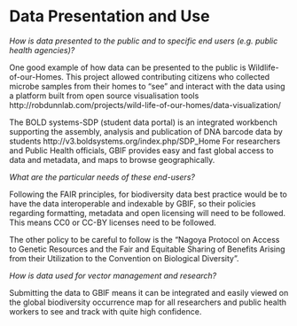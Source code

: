 # Data Presentation and Use

_How is data presented to the public and to specific end users (e.g. public health agencies)?_

One good example of how data can be presented to the public is Wildlife-of-our-Homes. This project allowed contributing citizens who collected microbe samples from their homes to “see” and interact with the data using a platform built from open source visualisation tools http://robdunnlab.com/projects/wild-life-of-our-homes/data-visualization/ 

The BOLD systems-SDP (student data portal) is an integrated workbench supporting the assembly, analysis and publication of DNA barcode data by students http://v3.boldsystems.org/index.php/SDP_Home 
For researchers and Public Health officials, GBIF provides easy and fast global access to data and metadata, and maps to browse geographically.

_What are the particular needs of these end-users?_

Following the FAIR principles, for biodiversity data best practice would be to have the data interoperable and indexable by GBIF, so their policies regarding formatting, metadata and open licensing will need to be followed. This means CC0 or CC-BY licenses need to be followed.

The other policy to be careful to follow is the "Nagoya Protocol on Access to Genetic Resources and the Fair and Equitable Sharing of Benefits Arising from their Utilization to the Convention on Biological Diversity".

_How is data used for vector management and research?_

Submitting the data to GBIF means it can be integrated and easily viewed on the global biodiversity occurrence map for all researchers and public health workers to see and track with quite high confidence.
